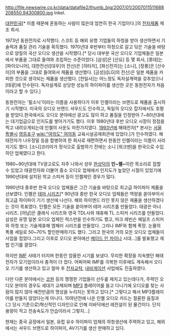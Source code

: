 http://file.newswire.co.kr/data/datafile2/thumb_big/2007/01/2007011511688208550.94300800.jpg
Inkel.

[[대한민국]][* 이름 때문에 혼동하는 사람이 많은데 엄연히 한국 기업이다.]의 [[전자제품]] 제조 회사.

1973년 동원전자로 시작했다. 스코트 등 해외 유명 기업들의 하청을 받아 생산하면서 기술력과 품질 관리 기술을 획득했다. 1970년대 후반부터 하청으로 갈고 닦은 기술을 바탕으로 양질의 국산 오디오 생산을 시작했다.[* 당시 대부분 국산 오디오 기업체들은 일본에서 부품을 그대로 들여와 조립하는 수준이었다. [삼성]은 [산요] 등 몇 회사, [롯데]는 [파이오니어], 대한전선([대우]의 전신)은 [히타치], [화신전자]는 [소니], [정풍]은 [산수이]의 부품을 그대로 들여와서 제품을 생산했다. [금성]([LG]의 전신)은 일본 제품을 카피한 것으로 생각되는 제품을 생산했다. [천일사]는 어느정도 독자설계력을 갖추었으나 [태광]에 인수된다. 독자설계로 상당한 성능의 하이파이를 생산한 곳은 동원전자가 처음이라고 할 수 있다.]

동원전자는 '필소닉'이라는 이름을 사용하다가 이후 인켈이라는 브랜드로 제품을 출시하기 시작했다. 미국의 오디오 브랜드 셔우드도 인수하고, 독일의 오디오 잡지에서도 호평을 받았다.한국에서도 오디오 분야에선 광고도 많이 하고 품질을 인정받아 7~80년대에는 대기업급으로 인지도를 쌓아가기도 했다. 이후 1980년대 후반 오디오 시장이 정점을 찍고 내려오게되는데 인켈의 사운도 마찬가지였다. [[1993년]]에 해태전자[* 본사는 [[서울특별시]] [[영등포구]] [[wiki:"여의도" 여의동]] 교육시설공제회관에 있었다.]가 인수하였다. 해태전자가 나우정밀 등을 합병하여 한 회사로 재편하면서 한동안 인켈이라는 이름이 사라지기도 했다. [소니]코리아가 정식으로 출범하기 전에는 소니 [워크맨]을 한국으로 수입하던 업체였다고 한다.

{{{#!html
<iframe width="420" height="315" src="https://www.youtube.com/embed/zNVOSRgT7GM" frameborder="0" allowfullscreen></iframe>
}}}

1980~90년대에 TV광고로도 자주 나와서 성우 [[한상덕]]의 '''인~켈~'''이란 목소리로 접할 수 있었고 태광전자와 더불어 중소 오디오 업체에서 인지도가 높았던 시절이 있었기에 1990년대에 설치된 학교 스피커 등이 인켈제인 경우가 많다.

1990년대 중후반 한국 오디오 업체들은 그간 기술을 바탕으로 최고급 하이파이 제품을 선보였다. 인켈은 [[테마 시리즈]][* 90년대 중반 한국 오디오 업체들은 역량을 쏟아부어서 최고급 하이파이 기기 생산에 나선다. 해외 하이엔드 라인 못지 않은 제품을 생산하겠다는 것이 목표였다. 인켈은 모든 기술을 쏟아부어 테마 시리즈를 만들었다. 태광은 아너 시리즈. [아남]은 클래식 시리즈와 영국 TDL사와 재휴해 TL 스피커 시리즈를 만들었다. 삼성은 유명 일본 오디오 업체인 럭스만을 인수하기도 했고, 마크 레빈슨 헤일즈 스피커와 하청 또는 기술제휴해 엠페러 시리즈를 만들었다. 그러나 IMF와 함께 폭망. 눈물의 폭풍 세일로 50~70% 할인판매하기도 했다. 그리고 한국의 거의 모든 오디오 업체들이 사업을 접었다.그리고 이후로 오디오 분야에선 [[메이드 인 차이나]] 시대...]를 발표했고 제법 인기를 끌었다. 

하지만 [[IMF]] 사태가 터지며 한동안 암울한 시기를 보냈다. 무리한 확장을 지속했던 해태전자가 모기업이라서 충격이 더 컸다. 어찌어찌 IMF를 극복한 이후에도 계속해서 오디오 기기를 생산하고 있고 얼마 후 [[전자교탁]], [[내비게이션]] 사업에도 진출하였다.

다만 다른 분야에서는 [[코원]] 등의 쟁쟁한 기업들이 선두를 제치고 있는데다가, 주력인 오디오 분야의 경우도 세대가 교체되며 [[MP3]] 플레이어를 들고 다니기에 오디오를 찾는 사람이 많지 않아 예전만큼의 명성을 누리지는 못하고 있다.[* 그렇다고 해서 MP3플레이어를 만들지 않았다는게 아니다. 10여년전에 나온 인켈 오디오 카드는 절륜한 음질과 (그 당시 기준으로)혁신적인 디자인으로 인해 이바닥에선 레전설이 된 물건이다. 단지 용량이 적고 전송속도가 안습이라서 그렇지...]

현재는 중국 공장에서 일본, 유럽 유수 하이파이 업체의 하청생산에 주력하고 있고, 해외에서는 셔우드 브랜드로 하이파이, AV기기를 생산 판매하고 있다.
